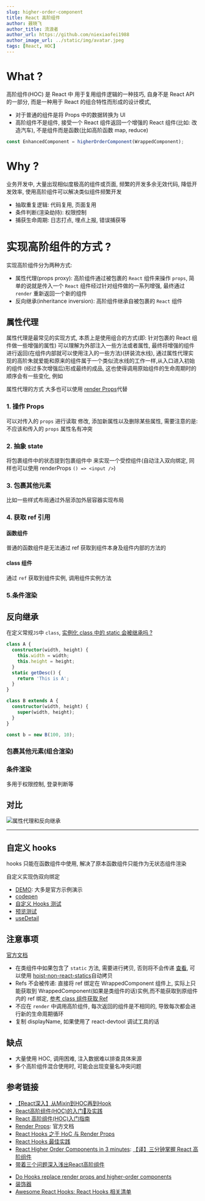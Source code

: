 ```yaml
---
slug: higher-order-component
title: React 高阶组件
author: 聂晓飞
author_title: 流浪者
author_url: https://github.com/niexiaofei1988
author_image_url: ../static/img/avatar.jpeg
tags: [React, HOC]
---
```


# What ?

高阶组件(HOC) 是 React 中 用于复用组件逻辑的一种技巧, 自身不是 React API 的一部分, 而是一种用于 React 的组合特性而形成的设计模式,

- 对于普通的组件是将 Props 中的数据转换为 UI
- 高阶组件不是组件, 接受一个 React 组件返回一个增强的 React 组件(比如: 改造汽车), 不是组件而是函数(比如高阶函数 map, reduce)

```ts
const EnhancedComponent = higherOrderComponent(WrappedComponent);
```

<!--truncate-->

# Why ?

业务开发中, 大量出现相似度极高的组件或页面, 频繁的开发多余无效代码, 降低开发效率, 使用高阶组件可以解决类似组件频繁开发

- 抽取重复逻辑: 代码复用, 页面复用
- 条件判断(渲染劫持): 权限控制
- 捕获生命周期: 日志打点, 埋点上报, 错误捕获等

# 实现高阶组件的方式 ?

实现高阶组件分为两种方式:

- 属性代理(props proxy): 高阶组件通过被包裹的 `React` 组件来操作 `props`, 简单的说就是传入一个 `React` 组件经过针对组件做的一系列增强, 最终通过 `render` 重新返回一个新的组件
- 反向继承(inheritance inversion): 高阶组件继承自被包裹的 `React` 组件

## 属性代理

属性代理是最常见的实现方式, 本质上是使用组合的方式(即: 针对包裹的 React 组件做一些增强的属性) 可以理解为外部注入一些方法或者属性, 最终将增强的组件进行返回(在组件内部就可以使用注入的一些方法)(拼装流水线),
通过属性代理实现的高阶朱就爱能和原来的组件属于一个类似流水线的工作一样,从入口进入初始的组件 (经过多次增强后)形成最终的成品, 这也使得调用原始组件的生命周期时的顺序会有一些变化, 例如

属性代理的方式 大多也可以使用 [render Props](https://zh-hans.reactjs.org/docs/render-props.html)代替


<LifeCycleDemo />

### 1. 操作 Props

可以对传入的 `props` 进行读取 修改, 添加新属性以及删除某些属性, 需要注意的是: 不应该和传入的 `props` 属性名有冲突


<PropsDemo />

### 2. 抽象 state

将包裹组件中的状态提到包裹组件中 来实现一个受控组件(自动注入双向绑定, 同样也可以使用 renderProps `() => <input />`)


<StateDemo />

### 3. 包裹其他元素

比如一些样式布局通过外层添加外层容器实现布局


<LayoutDemo />

### 4. 获取 ref 引用

#### 函数组件

普通的函数组件是无法通过 ref 获取到组件本身及组件内部的方法的


<FunctionRefDemo />

#### class 组件

通过 `ref` 获取到组件实例, 调用组件实例方法


<ClassRefDemo />

### 5.条件渲染


<ConditionalProxy />

## 反向继承

在定义常规`JS`中 `class`, [实例化 class 中的 static 会被继承吗 ?](https://developer.mozilla.org/zh-CN/docs/Web/JavaScript/Reference/Classes/static)

```ts
class A {
  constructor(width, height) {
    this.width = width;
    this.height = height;
  }
  static getDesc() {
    return 'This is A';
  }
}

class B extends A {
  constructor(width, height) {
    super(width, height);
  }
}

const b = new B(100, 10);
```

### 包裹其他元素(组合渲染)


<ReverseLayout />

### 条件渲染

多用于权限控制, 登录判断等


<ReverseConditional />

## 对比

![属性代理和反向继承](../static/img/hoc.jpg)

---

## 自定义 hooks

hooks 只能在函数组件中使用, 解决了原本函数组件只能作为无状态组件渲染

自定义实现伪双向绑定


<BindInput />

- [DEMO](https://codesandbox.io/s/learn-hooks-0fosd): 大多是官方示例演示
- [codepen](https://codepen.io/niexiaofei/pen/GeWeXZ)
- [自定义 Hooks 测试](https://codesandbox.io/s/zidingyihooks-ceshi-c6wb2)
- [预览测试](https://bricksjs-hooks.surge.sh/#/./use-detail?anchor=%E5%9F%BA%E6%9C%AC%E7%94%A8%E6%B3%95)
- [useDetail](https://github.com/bricksjs/hooks/blob/dev/src/useDetail/index.ts)

## 注意事项

[官方文档](https://zh-hans.reactjs.org/docs/higher-order-components.html#caveats)

- 在类组件中如果包含了 `static` 方法, 需要进行拷贝, 否则将不会传递 [查看](https://zh-hans.reactjs.org/docs/higher-order-components.html#static-methods-must-be-copied-over), 可以使用 [hoist-non-react-statics](https://github.com/mridgway/hoist-non-react-statics)自动拷贝
- Refs 不会被传递: 直接将 ref 绑定在 WrappedComponent 组件上, 实际上只能获取到 WrappedComponent(如果是类组件的话)实例,而不能获取到原组件内的 ref 绑定, [参考 class 组件获取 Ref](#class-组件)
- 不应在 `render` 中调用高阶组件, 每次返回的组件是不相同的, 导致每次都会进行新的生命周期循环
- 复制 displayName, 如果使用了 react-devtool 调试工具的话

## 缺点

- 大量使用 HOC, 调用困难, 注入数据难以排查具体来源
- 多个高阶组件混合使用时, 可能会出现变量名冲突问题

## 参考链接

- [【React深入】从Mixin到HOC再到Hook](https://juejin.cn/post/6844903815762673671)
- [React高阶组件(HOC)的入门📖及实践](https://juejin.cn/post/6844904050236850184)
- [React 高阶组件(HOC)入门指南](https://juejin.cn/post/6844903477798256647)
- [Render Props](https://react.docschina.org/docs/render-props.html): 官方文档
- [React Hooks 之于 HoC 与 Render Props](https://zhuanlan.zhihu.com/p/62791765)
- [React Hooks 最佳实践](https://react.docschina.org/blog/2020/05/22/react-hooks.html)
- [React Higher Order Components in 3 minutes](https://codeburst.io/higher-order-components-in-3-minutes-93173b2ebe52): [【译】三分钟掌握 React 高阶组件](https://segmentfault.com/a/1190000019153177)
- [带着三个问题深入浅出React高阶组件](https://juejin.cn/post/6844903491425533959)
<!-- - [深入React 技术栈](https://github.com/jiandanaiyici/frontend-resource/blob/master/React/%E6%B7%B1%E5%85%A5REACT%E6%8A%80%E6%9C%AF%E6%A0%88%20.pdf): 81 ~ 97页 -->
- [Do Hooks replace render props and higher-order components](https://reactjs.org/docs/hooks-faq.html#do-hooks-replace-render-props-and-higher-order-components)
- [装饰器](https://es6.ruanyifeng.com/#docs/decorator)
- [Awesome React Hooks: React Hooks 相关清单](https://github.com/glauberfc/awesome-react-hooks#readme)

<!--
- [Proxy](https://es6.ruanyifeng.com/#docs/proxy)
- [React 常见的 15 个问题](https://zhuanlan.zhihu.com/p/56663053)
https://zhuanlan.zhihu.com/p/85969406
https://juejin.cn/post/6844903477798256647
https://github.com/MrErHu/React-Advanced-Guides-CN
https://zxuqian.cn/docs/videos/react/react-props-button

-->

<!--truncate-->
